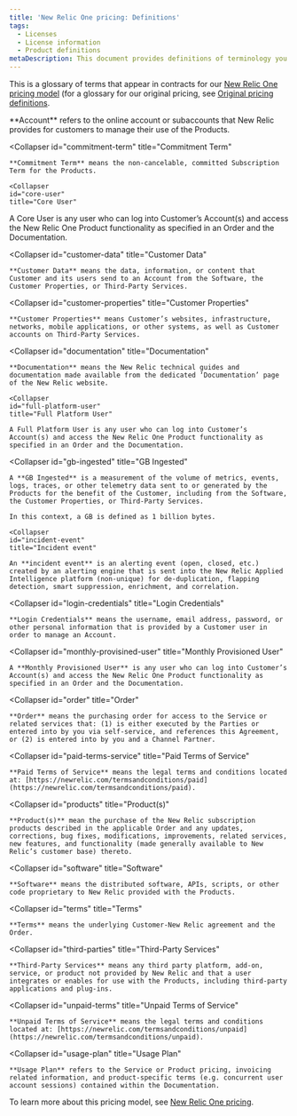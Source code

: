 ```yaml
---
title: 'New Relic One pricing: Definitions'
tags:
  - Licenses
  - License information
  - Product definitions
metaDescription: This document provides definitions of terminology you may see in New Relic contracts.
---
```


This is a glossary of terms that appear in contracts for our [New Relic One pricing model](/docs/accounts/accounts-billing/new-relic-one-pricing-users/pricing-billing) (for a glossary for our original pricing, see [Original pricing definitions](/docs/licenses/license-information/product-definitions/legacy-product-definitions/). 


<CollapserGroup>
  <Collapser
    id="account"
    title="Account"
  >
    **Account** refers to the online account or subaccounts that New Relic provides for customers to manage their use of the Products.
  </Collapser>

  <Collapser
    id="commitment-term"
    title="Commitment Term"
  >
    **Commitment Term** means the non-cancelable, committed Subscription Term for the Products.
  </Collapser>


    <Collapser
    id="core-user"
    title="Core User"
  >
A Core User is any user who can log into Customer’s Account(s) and access the New Relic One Product functionality as specified in an Order and the Documentation. 
  </Collapser>

  <Collapser
    id="customer-data"
    title="Customer Data"
  >
    **Customer Data** means the data, information, or content that Customer and its users send to an Account from the Software, the Customer Properties, or Third-Party Services.
  </Collapser>

  <Collapser
    id="customer-properties"
    title="Customer Properties"
  >
    **Customer Properties** means Customer’s websites, infrastructure, networks, mobile applications, or other systems, as well as Customer accounts on Third-Party Services.
  </Collapser>

  <Collapser
    id="documentation"
    title="Documentation"
  >
    **Documentation** means the New Relic technical guides and documentation made available from the dedicated ‘Documentation’ page of the New Relic website.
  </Collapser>

    <Collapser
    id="full-platform-user"
    title="Full Platform User"
  >
    A Full Platform User is any user who can log into Customer’s Account(s) and access the New Relic One Product functionality as specified in an Order and the Documentation.
  </Collapser>

  <Collapser
    id="gb-ingested"
    title="GB Ingested"
  >
    A **GB Ingested** is a measurement of the volume of metrics, events, logs, traces, or other telemetry data sent to or generated by the Products for the benefit of the Customer, including from the Software, the Customer Properties, or Third-Party Services.

    In this context, a GB is defined as 1 billion bytes.
  </Collapser>

    <Collapser
    id="incident-event"
    title="Incident event"
  >
    An **incident event** is an alerting event (open, closed, etc.) created by an alerting engine that is sent into the New Relic Applied Intelligence platform (non-unique) for de-duplication, flapping detection, smart suppression, enrichment, and correlation.
  </Collapser>


  <Collapser
    id="login-credentials"
    title="Login Credentials"
  >
    **Login Credentials** means the username, email address, password, or other personal information that is provided by a Customer user in order to manage an Account.
  </Collapser>

  <Collapser
    id="monthly-provisined-user"
    title="Monthly Provisioned User"
  >
    A **Monthly Provisioned User** is any user who can log into Customer’s Account(s) and access the New Relic One Product functionality as specified in an Order and the Documentation.
  </Collapser>

  <Collapser
    id="order"
    title="Order"
  >
    **Order** means the purchasing order for access to the Service or related services that: (1) is either executed by the Parties or entered into by you via self-service, and references this Agreement, or (2) is entered into by you and a Channel Partner.
  </Collapser>

  <Collapser
    id="paid-terms-service"
    title="Paid Terms of Service"
  >
    **Paid Terms of Service** means the legal terms and conditions located at: [https://newrelic.com/termsandconditions/paid](https://newrelic.com/termsandconditions/paid).
  </Collapser>

  <Collapser
    id="products"
    title="Product(s)"
  >
    **Product(s)** mean the purchase of the New Relic subscription products described in the applicable Order and any updates, corrections, bug fixes, modifications, improvements, related services, new features, and functionality (made generally available to New Relic’s customer base) thereto.
  </Collapser>

  <Collapser
    id="software"
    title="Software"
  >
    **Software** means the distributed software, APIs, scripts, or other code proprietary to New Relic provided with the Products.
  </Collapser>

  <Collapser
    id="terms"
    title="Terms"
  >
    **Terms** means the underlying Customer-New Relic agreement and the Order.
  </Collapser>

  <Collapser
    id="third-parties"
    title="Third-Party Services"
  >
    **Third-Party Services** means any third party platform, add-on, service, or product not provided by New Relic and that a user integrates or enables for use with the Products, including third-party applications and plug-ins.
  </Collapser>

  <Collapser
    id="unpaid-terms"
    title="Unpaid Terms of Service"
  >
    **Unpaid Terms of Service** means the legal terms and conditions located at: [https://newrelic.com/termsandconditions/unpaid](https://newrelic.com/termsandconditions/unpaid).
  </Collapser>

  <Collapser
    id="usage-plan"
    title="Usage Plan"
  >
    **Usage Plan** refers to the Service or Product pricing, invoicing related information, and product-specific terms (e.g. concurrent user account sessions) contained within the Documentation.
  </Collapser>
</CollapserGroup>

To learn more about this pricing model, see [New Relic One pricing](/docs/accounts/accounts-billing/new-relic-one-pricing-users/pricing-billing).  